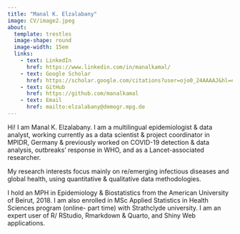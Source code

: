 ```yaml
---
title: "Manal K. Elzalabany"
image: CV/image2.jpeg
about: 
  template: trestles
  image-shape: round
  image-width: 15em
  links:
    - text: LinkedIn
      href: https://www.linkedin.com/in/manalkamal/
    - text: Google Scholar
      href: https://scholar.google.com/citations?user=ojo0_24AAAAJ&hl=en
    - text: GitHub
      href: https://github.com/manalkamal
    - text: Email
      href: mailto:elzalabany@demogr.mpg.de
---
```


Hi! I am Manal K. Elzalabany. I am a multilingual epidemiologist & data analyst, working currently as a data scientist & project coordinator in MPIDR, Germany & previously worked on COVID-19 detection & data analysis, outbreaks' response in WHO, and as a Lancet-associated researcher. 

My research interests focus mainly on re/emerging infectious diseases and global health, using quantitative & qualitative data methodologies. 

I hold an MPH in Epidemiology & Biostatistics from the American University of Beirut, 2018. I am also enrolled in MSc Applied Statistics in Health Sciences program (online- part time) with Strathclyde university. I am an expert user of R/ RStudio, Rmarkdown & Quarto, and Shiny Web applications.
